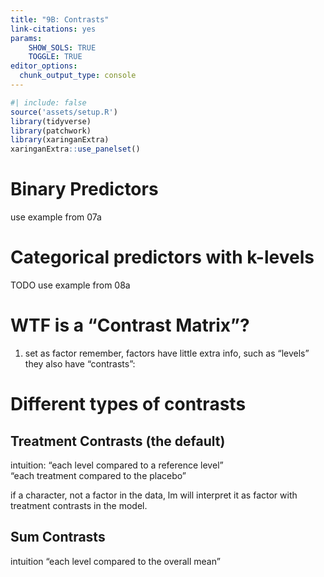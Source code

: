 ---
title: "9B: Contrasts"
link-citations: yes
params: 
    SHOW_SOLS: TRUE
    TOGGLE: TRUE
editor_options: 
  chunk_output_type: console
---

```{r}
#| include: false
source('assets/setup.R')
library(tidyverse)
library(patchwork)
library(xaringanExtra)
xaringanExtra::use_panelset()
```

# Binary Predictors 

use example from 07a 

# Categorical predictors with k-levels  

TODO use example from 08a

# WTF is a "Contrast Matrix"?  

1. set as factor
remember, factors have little extra info, such as "levels" 
they also have "contrasts": 

# Different types of contrasts  


## Treatment Contrasts (the default)

intuition: "each level compared to a reference level"  
"each treatment compared to the placebo"  

if a character, not a factor in the data, lm will interpret it as factor with treatment contrasts in the model.  


## Sum Contrasts

intuition "each level compared to the overall mean"  

## 


